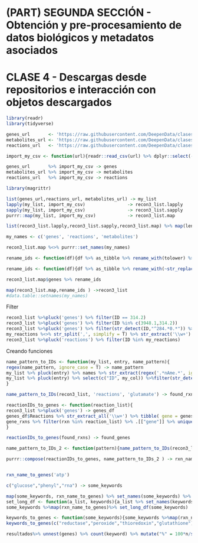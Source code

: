 # (PART) SEGUNDA SECCIÓN - Obtención y pre-procesamiento de datos biológicos y metadatos asociados {-}

# CLASE 4 - Descargas desde repositorios e interacción con objetos descargados

```r
library(readr)
library(tidyverse)

genes_url       <- 'https://raw.githubusercontent.com/DeepenData/clases/fb3e5b3f7c9aca0c13d7eebe217cde9fe6b087bf/04-filters-programacion-funcional-apply-map/recon3_genes_to_reactionIDs.csv'
metabolites_url <- 'https://raw.githubusercontent.com/DeepenData/clases/fb3e5b3f7c9aca0c13d7eebe217cde9fe6b087bf/04-filters-programacion-funcional-apply-map/recon3_metabolite_metadata.csv'
reactions_url   <- 'https://raw.githubusercontent.com/DeepenData/clases/fb3e5b3f7c9aca0c13d7eebe217cde9fe6b087bf/04-filters-programacion-funcional-apply-map/recon3_reactions_metadata.csv'

import_my_csv <- function(url){readr::read_csv(url) %>% dplyr::select(-matches("x1")) %>% return}

genes_url       %>% import_my_csv -> genes
metabolites_url %>% import_my_csv -> metabolites
reactions_url   %>% import_my_csv -> reactions
```

```r
library(magrittr)

list(genes_url,reactions_url, metabolites_url) -> my_list
lapply(my_list, import_my_csv)                -> recon3_list.lapply
sapply(my_list, import_my_csv)                -> recon3_list.sapply
purrr::map(my_list, import_my_csv)            -> recon3_list.map

list(recon3_list.lapply,recon3_list.sapply,recon3_list.map) %>% map(length)

my_names <- c('genes', 'reactions', 'metabolites')

recon3_list.map %<>% purrr::set_names(my_names)

rename_ids <- function(df){df %>% as_tibble %>% rename_with(tolower) %>%  rename_with(~str_replace(., '.*id.*','ID'))}

rename_ids <- function(df){df %>% as_tibble %>% rename_with(~str_replace(.,regex('.*iD.*', ignore_case = T) ,'ID'))}

recon3_list.map$genes %>% rename_ids

map(recon3_list.map,rename_ids ) ->recon3_list
#data.table::setnames(my_names)
```

Filter

```r
recon3_list %>%pluck('genes') %>% filter(ID == 314.2)
recon3_list %>%pluck('genes') %>% filter(ID %in% c(3948.1,314.2))
recon3_list %>%pluck('genes') %>% filter(str_detect(ID,"^284.*0.*")) %>% .[["Reactions"]] %>% .[2] -> my_reactions
my_reactions %<>% str_split(',', simplify = T) %>% str_extract('\\w+')
recon3_list %>%pluck('reactions') %>% filter(ID %in% my_reactions)
```

Creando funciones

```r

name_pattern_to_IDs <- function(my_list, entry, name_pattern){
regex(name_pattern, ignore_case = T) -> name_pattern
my_list %>% pluck(entry) %>% names %>% str_extract(regex('.*nAme.*', ignore_case = T)) %>% na.exclude %>% as.character -> my_col
my_list %>% pluck(entry) %>% select(c("ID", my_col)) %>%filter(str_detect(.[[2]],name_pattern)) %>% .[['ID']] %>% return()
}

name_pattern_to_IDs(recon3_list, 'reactions', 'glutamate') -> found_rxns
```

```r
reactionIDs_to_genes <- function(reaction_list){
recon3_list %>%pluck('genes') -> genes_df
genes_df$Reactions %>% str_extract_all('\\w+') %>% tibble( gene = genes_df$ID, rxn=.) %>% unnest(cols = rxn) -> gene_rxns
gene_rxns %>% filter(rxn %in% reaction_list) %>% .[["gene"]] %>% unique() %>% return()
}

reactionIDs_to_genes(found_rxns) -> found_genes
```

```r

name_pattern_to_IDs_2 <- function(pattern){name_pattern_to_IDs(recon3_list, 'reactions', pattern)}

purrr::compose(reactionIDs_to_genes, name_pattern_to_IDs_2 ) -> rxn_name_to_genes


rxn_name_to_genes('atp')

```

```r
c("glucose","phenyl","rna") -> some_keywords

map(some_keywords, rxn_name_to_genes) %>% set_names(some_keywords) %>% tibble(genes=., keyword = some_keywords) %>% unnest(cols = c(genes))
set_long_df <- function(a_list, keywords){a_list %>% set_names(keywords) %>% tibble(genes=., keyword = keywords) %>% unnest(cols = c(genes))}
some_keywords %>%map(rxn_name_to_genes)%>% set_long_df(some_keywords)
```
```r
keywords_to_genes <- function(some_keywords){some_keywords %>%map(rxn_name_to_genes)%>% set_long_df(some_keywords)}
keywords_to_genes(c("reductase","peroxide","thioredoxin","glutathione") ) %>% tidyr::nest(genes= genes) -> resultados #%>% unnest(genes)
```
```r
resultados%>% unnest(genes) %>% count(keyword) %>% mutate("%" = 100*n/sum(n))
```

